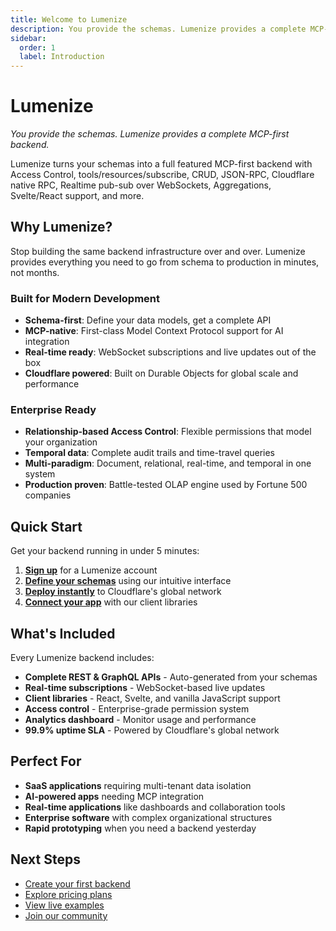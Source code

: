 ```yaml
---
title: Welcome to Lumenize
description: You provide the schemas. Lumenize provides a complete MCP-first backend.
sidebar:
  order: 1
  label: Introduction
---
```


# Lumenize
_You provide the schemas. Lumenize provides a complete MCP-first backend._

Lumenize turns your schemas into a full featured MCP-first backend with Access Control, tools/resources/subscribe, CRUD, JSON-RPC, Cloudflare native RPC, Realtime pub-sub over WebSockets, Aggregations, Svelte/React support, and more.

## Why Lumenize?

Stop building the same backend infrastructure over and over. Lumenize provides everything you need to go from schema to production in minutes, not months.

### Built for Modern Development
- **Schema-first**: Define your data models, get a complete API
- **MCP-native**: First-class Model Context Protocol support for AI integration
- **Real-time ready**: WebSocket subscriptions and live updates out of the box
- **Cloudflare powered**: Built on Durable Objects for global scale and performance

### Enterprise Ready
- **Relationship-based Access Control**: Flexible permissions that model your organization
- **Temporal data**: Complete audit trails and time-travel queries
- **Multi-paradigm**: Document, relational, real-time, and temporal in one system
- **Production proven**: Battle-tested OLAP engine used by Fortune 500 companies

## Quick Start

Get your backend running in under 5 minutes:

1. **[Sign up](/docs/hosted/signup)** for a Lumenize account
2. **[Define your schemas](/docs/getting-started/schemas)** using our intuitive interface
3. **[Deploy instantly](/docs/getting-started/deployment)** to Cloudflare's global network
4. **[Connect your app](/docs/getting-started/quickstart)** with our client libraries

## What's Included

Every Lumenize backend includes:

- **Complete REST & GraphQL APIs** - Auto-generated from your schemas
- **Real-time subscriptions** - WebSocket-based live updates
- **Client libraries** - React, Svelte, and vanilla JavaScript support
- **Access control** - Enterprise-grade permission system
- **Analytics dashboard** - Monitor usage and performance
- **99.9% uptime SLA** - Powered by Cloudflare's global network

## Perfect For

- **SaaS applications** requiring multi-tenant data isolation
- **AI-powered apps** needing MCP integration
- **Real-time applications** like dashboards and collaboration tools
- **Enterprise software** with complex organizational structures
- **Rapid prototyping** when you need a backend yesterday

## Next Steps

- [Create your first backend](/docs/getting-started/quickstart)
- [Explore pricing plans](/docs/hosted/pricing)
- [View live examples](/docs/examples)
- [Join our community](/docs/community)